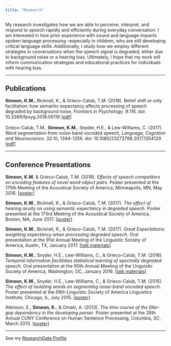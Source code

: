 ```yaml
---
title: "Research"
---
```

  
My research investigates how we are able to perceive, interpret, and respond to speech rapidly and efficiently during everyday conversation. I am interested in how prior experience with sound and language impacts spoken language processing --especially in children, who are still developing critical language skills. Additionally, I study how we employ different strategies in conversations when the speech signal is degraded, either due to background noise or a hearing loss. Ultimately, I hope that my work will inform communication strategies and educational practices for individuals with hearing loss.   
  
***  
## Publications
  
**Simeon, K.M.**, Bicknell, K., & Grieco-Calub, T.M. (2018). Belief shift or only facilitation: how semantic expectancy affects processing of speech degraded by background noise, *Frontiers in Psychology*. 9:116. doi: 10.3389/fpsyg.2018.00116 [[pdf](files/2018_Context_Frontiers.pdf)]  
  \    
Grieco-Calub, T.M., **Simeon, K.M.**, Snyder, H.E., & Lew-Williams, C. (2017). Word segmentation from noise-band vocoded speech, *Language, Cognition and Neuroscience*. 32:10, 1344-1356. doi: 10.1080/23273798.2017.1354129 [[pdf](files/2017_Vocoded_LCN.pdf)] 
  
***  
## Conference Presentations  
  
**Simeon, K.M.** & Grieco-Calub, T.M. (2018). *Effects of speech competitors on encoding features of novel word-object pairs*. Poster presented at the 175th Meeting of the Acoustical Society of America, Minneapolis, MN, May 2018. [[poster](files/2018_ASA_MN_Simeon.pdf)]     
  
**Simeon, K.M.**, Bicknell, K., & Grieco-Calub, T.M. (2017). *The effect of hearing acuity on using semantic expectancy in degraded speech*. Poster presented at the 173rd Meeting of the Acoustical Society of America, Boston, MA, June 2017. [[poster](files/2017_ASA_Simeon_etal.pdf)]   
   
**Simeon, K.M.**, Bicknell, K., & Grieco-Calub, T.M. (2017). *Great Expectations: weighting expectancy when processing degraded speech*. Oral presentation at the 91st Annual Meeting of the Linguistic Society of America, Austin, TX, January 2017. [[talk materials](files/2017_LSA_Talk_SimeonEtAl.pdf)]     
  
**Simeon, K.M.**, Snyder, H.E., Lew-Williams, C., & Grieco-Calub, T.M. (2016). *Temporal information facilitates statistical learning of spectrally degraded speech*. Oral presentation at the 90th Annual Meeting of the Linguistic Society of America, Washington, DC, January 2016. [[talk materials](files/2016_LSA_Simeon_EtAl.pdf)]   
    
**Simeon, K.M.**, Snyder, H.E., Lew-Williams, C., & Grieco-Calub, T.M. (2015). *The effect of isolating words on segmenting noise-band vocoded speech*. Poster presented at the 68th Linguistic Society of America Linguistics Institute, Chicago, IL, July 2015. [[poster](files/2015_LSAInst_SimeonEtAl.pdf)]   
  
Atkinson, E., **Simeon, K.**, & Omaki, A. (2013). *The time course of the filler-gap dependency in the developing parser*. Poster presented at the 26th Annual CUNY Conference on Human Sentence Processing, Columbia, SC, March 2013.  [[poster](files/2013_cuny_atkinsonsimeonomaki.pdf)]
  


***    
  
See my [ResearchGate Profile](https://www.researchgate.net/profile/Katherine_Simeon)